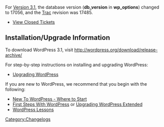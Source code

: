 {{Languages|
{{en|Changelog/3.1}}
}}

For [[Version 3.1]], the database version ('''db_version''' in '''wp_options''') changed to 17056, and the [https://core.trac.wordpress.org Trac] revision was 17485.

* [http://trac.wordpress.org/query?status=closed&milestone=3.1 View Closed Tickets]


==Installation/Upgrade Information==
To download WordPress 3.1, visit http://wordpress.org/download/release-archive/

For step-by-step instructions on installing and upgrading WordPress:

* [[Upgrading WordPress]]

If you are new to WordPress, we recommend that you begin with the following:
* [[New To WordPress - Where to Start]]
* [[First Steps With WordPress]] or [[Upgrading WordPress Extended]]
* [[WordPress Lessons]]

<!--
== Summary ==
* Fixed problem where scheduled posts and pingbacks are not processed correctly due to incompatibilities with some hosts
* Fixed other issues

==List of Files Revised==
<pre>
wp-admin\css\global.css
wp-admin\css\global.dev.css
wp-admin\edit-attachment-rows.php
wp-admin\includes\file.php
wp-admin\includes\image-edit.php
wp-admin\includes\template.php
wp-admin\includes\update-core.php
wp-admin\includes\upgrade.php
wp-admin\install.php
wp-admin\maint\repair.php
wp-admin\options.php
wp-admin\options-general.php
wp-admin\theme-editor.php
wp-admin\update-core.php
wp-admin\upgrade.php
wp-admin\upload.php
wp-admin\wp-admin.css
wp-admin\wp-admin.dev.css
wp-content\plugins\akismet\akismet.php 
wp-includes\class-json.php
wp-includes\class-simplepie.php
wp-includes\compat.php
wp-includes\default-widgets.php
wp-includes\formatting.php
wp-includes\functions.php
wp-includes\http.php
wp-includes\meta.php
wp-includes\post.php
wp-includes\script-loader.php
wp-includes\user.php
wp-includes\version.php
wp-includes\wp-db.php
readme.html  
</pre>
-->
[[Category:Changelogs]]